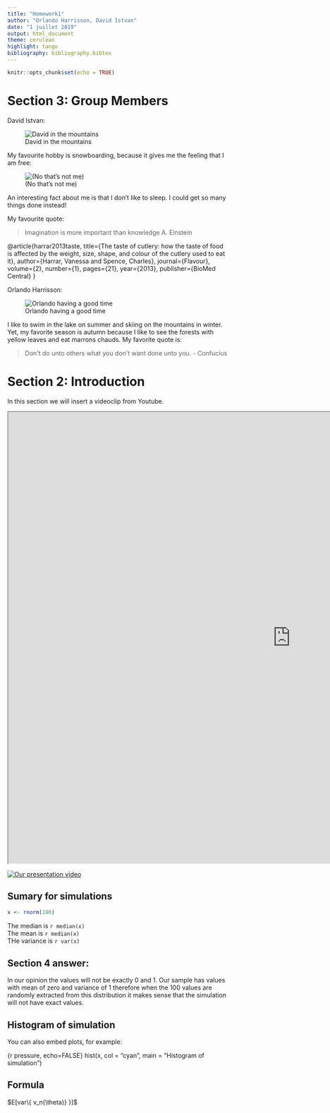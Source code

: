 ```yaml
---
title: "Homework1"
author: "Orlando Harrisson, David Istvan"
date: "1 juillet 2019"
output: html_document
theme: cerulean
highlight: tango
bibliography: bibliography.bibtex
---
```



```r
knitr::opts_chunk$set(echo = TRUE)
```


# Section 3: Group Members
David Istvan:

![David in the mountains](https://scontent-yyz1-1.cdninstagram.com/vp/ffbaaa0487b7b25eb77dc0da40519cec/5D82C98B/t51.2885-19/s150x150/50247619_249066259371241_2049169312563855360_n.jpg?_nc_ht=scontent-yyz1-1.cdninstagram.com&se=8)

My favourite hobby is snowboarding, because it gives me the feeling that I am free:

![(No that's not me)](http://ilovetoskiandboard.com/wp-content/uploads/2015/03/snowboarding-switzerland-620x350.jpg)

An interesting fact about me is that I don't like to sleep.
I could get so many things done instead!

My favourite quote:


> Imagination is more important
> than knowledge
A. Einstein

@article{harrar2013taste,
  title={The taste of cutlery: how the taste of food is affected by 
  the weight, size, shape, and colour of the cutlery used to eat it},
  author={Harrar, Vanessa and Spence, Charles},
  journal={Flavour},
  volume={2},
  number={1},
  pages={21},
  year={2013},
  publisher={BioMed Central}
}

Orlando Harrisson:

![Orlando having a good time](https://media.licdn.com/dms/image/C4D03AQEallSzczhK0w/profile-displayphoto-shrink_200_200/0?e=1567641600&v=beta&t=J0oyIEeGhTmgU6hsdsyUBWrg5WTlpsVW39Ua-t6YuRA)

I like to swim in the lake on summer and skiing on the mountains in winter.
Yet, my favorite season is autumn because I like to see the forests with yellow leaves and eat marrons chauds.
My favorite quote is:


> Don\'t do unto others what you don\'t want done unto you.
> - Confucius


# Section 2: Introduction
In this section we will insert a videoclip from Youtube.

<iframe width='1280' height='1024' src='https://www.youtube.com/watch?v=LQrlmcAghq8&feature=youtu.be' frameborder='100' allowfullscreen></iframe>

[![Our presentation video](https://img.youtube.com/vi/YOUTUBE_VIDEO_ID_HERE/0.jpg)]('https://www.youtube.com/watch?v=LQrlmcAghq8') 



## Sumary for simulations
``` r
x <- rnorm(100)
```

The median is `r median(x)` \
The mean is `r median(x)` \
THe variance is `r var(x)` \



## Section 4 answer:
In our opinion the values will not be exactly 0 and 1. Our sample has values with mean of zero and variance of 1 therefore when the 100 values are randomly extracted from this distribution it makes sense that the simulation will not have exact values.



## Histogram of simulation

You can also embed plots, for example:

{r pressure, echo=FALSE}
hist(x, col = "cyan", main = "Histogram of simulation")



## Formula
$E[var\{ v_n(\theta)} }]$
